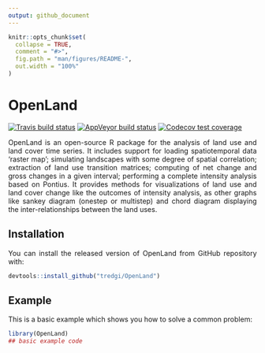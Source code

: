 ```yaml
---
output: github_document
---
```


<!-- README.md is generated from README.Rmd. Please edit that file -->

```r
knitr::opts_chunk$set(
  collapse = TRUE,
  comment = "#>",
  fig.path = "man/figures/README-",
  out.width = "100%"
)
```
<style>
body {
text-align: justify}
</style>

# OpenLand

<!-- badges: start -->
[![Travis build status](https://travis-ci.com/tredgi/OpenLand.svg?branch=master)](https://travis-ci.com/tredgi/OpenLand)
[![AppVeyor build status](https://ci.appveyor.com/api/projects/status/github/tredgi/OpenLand?branch=master&svg=true)](https://ci.appveyor.com/project/tredgi/OpenLand)
[![Codecov test coverage](https://codecov.io/gh/tredgi/OpenLand/branch/master/graph/badge.svg)](https://codecov.io/gh/tredgi/OpenLand?branch=master)
<!-- badges: end -->

OpenLand is an open-source R package for the analysis of land use and land cover
time series. It includes support for loading spatiotemporal data 'raster map'; 
simulating landscapes with some degree of spatial correlation; extraction of
land use transition matrices; computing of net change and gross changes in a given 
interval; performing a complete intensity analysis based on Pontius. It provides
methods for visualizations of land use and land cover change like 
the outcomes of intensity analysis, as other graphs like sankey diagram 
(onestep or multistep) and chord diagram displaying the inter-relationships 
between the land uses.

## Installation

You can install the released version of OpenLand from GitHub repository with:

```r
devtools::install_github("tredgi/OpenLand")
```


## Example

This is a basic example which shows you how to solve a common problem:

```r
library(OpenLand)
## basic example code
```

